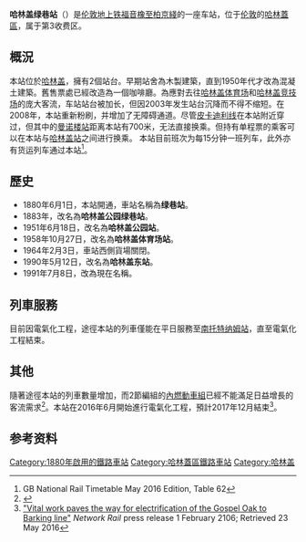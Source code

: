 {{Infobox London station
| name = Harringay Green Lanes
| image_name = Harringay Green Lanes stn entrance westbound.JPG
| locale = [[哈林盖|哈林盖]]
| borough = [[哈林蓋區|哈林蓋區]]
| manager = [[伦敦地上铁|伦敦地上铁]]
| owner = [[英国国营铁路公司|英国国营铁路公司]]
| symbol = overground
| gridref =
| railcode = HRY
| platforms = 2
| fare_zone = 3
<!-- | railexits0203    =
| railexits0304    =
| railexits0405    = 0.003
| railexits0506    = {{steady}} 0.003
| railexits0607    = {{increase}} 0.319
| railexits0708    = {{decrease}} 0.228
| railexits0809    = {{increase}} 0.300
| railexits0910    = {{decrease}} 0.273 -->
| railexits1011    = {{increase}} 0.503
| railexits1112    = {{increase}} 0.762
| railexits1213    = {{increase}} 0.956
| railexits1314    = {{increase}} 1.190
| railexits1415    = {{increase}} 1.293
| latitude = 51.5774
| longitude = -0.0977
| events1  = 营业中
| years1 = 1880
| access = yes
| access_note = <ref>{{Cite map/London Overground Map}}</ref><ref>{{Cite map/Standard Tube Map}}</ref>
| dft_category = E
}}

'''哈林盖绿巷站'''（{{lang-en|Harringay Green Lanes railway station}}）是[[伦敦地上铁|伦敦地上铁]][[福音橡至柏京綫|福音橡至柏京綫]]的一座车站，位于[[伦敦|伦敦]]的[[哈林蓋區|哈林蓋區]]，属于第3收费区。

==概況==
本站位於[[哈林盖|哈林盖]]，擁有2個站台。早期站舍為木製建築，直到1950年代才改為混凝土建築。舊售票處已經改造為一個咖啡廳。為應對去往[[哈林盖体育场|哈林盖体育场]]和[[哈林盖竞技场|哈林盖竞技场]]的庞大客流，车站站台被加长，但因2003年发生站台沉降而不得不缩短。在2008年，本站重新粉刷，并增加了无障碍通道。尽管[[皮卡迪利线|皮卡迪利线]]在本站附近穿过，但其中的[[曼诺楼站|曼诺楼站]]距离本站有700米，无法直接换乘。但持有单程票的乘客可以在本站与[[哈林盖站|哈林盖站]]之间进行换乘。
本站目前班次为每15分钟一班列车，此外亦有货运列车通过本站<ref>GB National Rail Timetable May 2016 Edition, Table 62</ref>。

==歷史==
*1880年6月1日，本站開通，車站名稱為'''绿巷站'''。
*1883年，改名為'''哈林盖公园绿巷站'''。
*1951年6月18日，改名為'''哈林盖公园站'''。
*1958年10月27日，改名為'''哈林盖体育场站'''。
*1964年2月3日，車站西側貨場關閉。
*1990年5月12日，改名為'''哈林盖东站'''。
*1991年7月8日，改為現在名稱。

==列車服務==
目前因電氣化工程，途徑本站的列車僅能在平日服務至[[南托特纳姆站|南托特纳姆站]]，直至電氣化工程結束。

==其他==
隨著途徑本站的列車數量增加，而2節編組的[[內燃動車組|內燃動車組]]已經不能滿足日益增長的客流需求<ref>{{Cite web |url=http://www.camdennewjournal.com/news/2010/mar/%E2%80%98overcrowded%E2%80%99-trains-danger-gospel-oak-barking-line |title=‘Overcrowded’ trains danger on Gospel Oak to Barking line |accessdate=2017-01-02 |archive-date=2015-02-10 |archive-url=https://web.archive.org/web/20150210182543/http://www.camdennewjournal.com/news/2010/mar/%E2%80%98overcrowded%E2%80%99-trains-danger-gospel-oak-barking-line |dead-url=yes }}</ref>。本站在2016年6月開始進行電氣化工程，預計2017年12月結束<ref>[https://www.networkrail.co.uk/news/2016/feb/vital-work-paves-way-GOBE/ "Vital work paves the way for electrification of the Gospel Oak to Barking line"] {{Wayback|url=https://www.networkrail.co.uk/news/2016/feb/vital-work-paves-way-GOBE/ |date=20160630154839 }}''Network Rail'' press release 1 February 2106; Retrieved 23 May 2016</ref>。

==参考资料==
{{reflist}}

{{倫敦地上鐵福音橡巴金線}}

{{DEFAULTSORT:Harringay Green Lanes}}
[[Category:1880年啟用的鐵路車站|Category:1880年啟用的鐵路車站]]
[[Category:哈林蓋區鐵路車站|Category:哈林蓋區鐵路車站]]
[[Category:哈林盖|Category:哈林盖]]